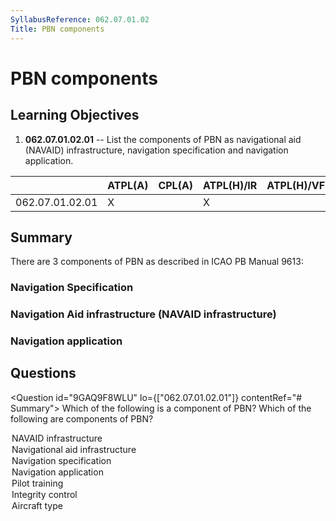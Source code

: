 ```yaml
---
SyllabusReference: 062.07.01.02
Title: PBN components
---
```


# PBN components

## Learning Objectives

1. **062.07.01.02.01** -- List the components of PBN as navigational aid
   (NAVAID) infrastructure, navigation specification and navigation application.

|                 | ATPL(A) | CPL(A) | ATPL(H)/IR | ATPL(H)/VFR | CPL(H) | IR  | CBIR(A) |
| --------------- | ------- | ------ | ---------- | ----------- | ------ | --- | ------- |
| 062.07.01.02.01 | X       |        | X          |             |        | X   |         |

## Summary

There are 3 components of PBN as described in ICAO PB Manual 9613:

### Navigation Specification

### Navigation Aid infrastructure (NAVAID infrastructure)

### Navigation application

## Questions

<Question id="9GAQ9F8WLU" lo={["062.07.01.02.01"]} contentRef="# Summary">
  <Text variant="oneCorrect">
    Which of the following is a component of PBN?
  </Text>
  <Text variant="multipleCorrect" select={5}>
    Which of the following are components of PBN?
  </Text>
  <Option correct key="1">
    NAVAID infrastructure
  </Option>
  <Option correct key="1">
    Navigational aid infrastructure
  </Option>
  <Option correct>Navigation specification</Option>
  <Option correct>Navigation application</Option>
  <Option>Pilot training</Option>
  <Option>Integrity control</Option>
  <Option>Aircraft type</Option>
</Question>
